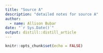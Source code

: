 ```yaml
---
title: "Source A"
description: "detailed notes for source A"
author:
  - name: Allison Bubar
date: "`r Sys.Date()`"
output: distill::distill_article
---
```


```r
knitr::opts_chunk$set(echo = FALSE)
```
